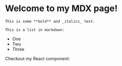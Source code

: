 # Welcome to my MDX page!

    This is some **bold** and _italics_ text.

    This is a list in markdown:

- One
- Two
- Three

Checkout my React component:
